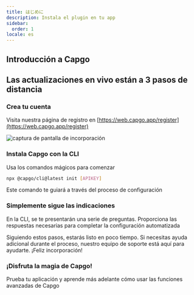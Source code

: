 ```yaml
---
title: はじめに
description: Instala el plugin en tu app
sidebar:
  order: 1
locale: es
---
```



## Introducción a Capgo
<YouTube id="NzXXKoyhTIo" title="Capgo en 15 minutos" />

## Las actualizaciones en vivo están a 3 pasos de distancia

### Crea tu cuenta

Visita nuestra página de registro en [https://web.capgo.app/register](https://web.capgo.app/register)

![captura de pantalla de incorporación](/onboard.webp "captura de pantalla de incorporación")

### Instala Capgo con la CLI

Usa los comandos mágicos para comenzar

```bash
npx @capgo/cli@latest init [APIKEY]
```

Este comando te guiará a través del proceso de configuración

### Simplemente sigue las indicaciones

En la CLI, se te presentarán una serie de preguntas. Proporciona las respuestas necesarias para completar la configuración automatizada

<Aside type="tip">
  Siguiendo estos pasos, estarás listo en poco tiempo. Si necesitas ayuda adicional durante el proceso, nuestro equipo de soporte está aquí para ayudarte. ¡Feliz incorporación!
</Aside>

### ¡Disfruta la magia de Capgo!

Prueba tu aplicación y aprende más adelante cómo usar las funciones avanzadas de Capgo